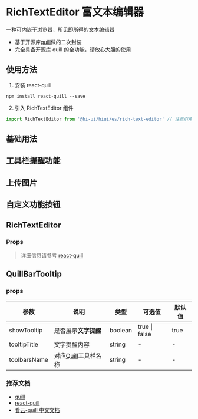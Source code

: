 # RichTextEditor 富文本编辑器

一种可内嵌于浏览器，所见即所得的文本编辑器

- 基于开源库[quill](http://doc.quilljs.cn/)做的二次封装
- 完全具备开源库 quill 的全功能，请放心大胆的使用

## 使用方法

1. 安装 react-quill

```shell
npm install react-quill --save
```

2. 引入 RichTextEditor 组件

```js
import RichTextEditor from '@hi-ui/hiui/es/rich-text-editor' // 注意引用路径
```

## 基础用法


<DemoBase />

## 工具栏提醒功能


<DemoTooltip />

## 上传图片


<DemoUpload />

## 自定义功能按钮


<DemoCustomToolbar />

## RichTextEditor

### Props

> 详细信息请参考 [react-quill](https://github.com/zenoamaro/react-quill)

## QuillBarTooltip

### props

| 参数         | 说明                                                 | 类型    | 可选值        | 默认值 |
| ------------ | ---------------------------------------------------- | ------- | ------------- | ------ |
| showTooltip  | 是否展示**文字提醒**                                 | boolean | true \| false | true   |
| tooltipTitle | 文字提醒内容                                         | string  | -             | -      |
| toolbarsName | 对应[Quill](http://doc.quilljs.cn/1409378)工具栏名称 | string  | -             | -      |

### 推荐文档

- [quill](https://github.com/quilljs/quill)
- [react-quill](https://github.com/zenoamaro/react-quill)
- [看云-quill 中文文档](http://doc.quilljs.cn/)
